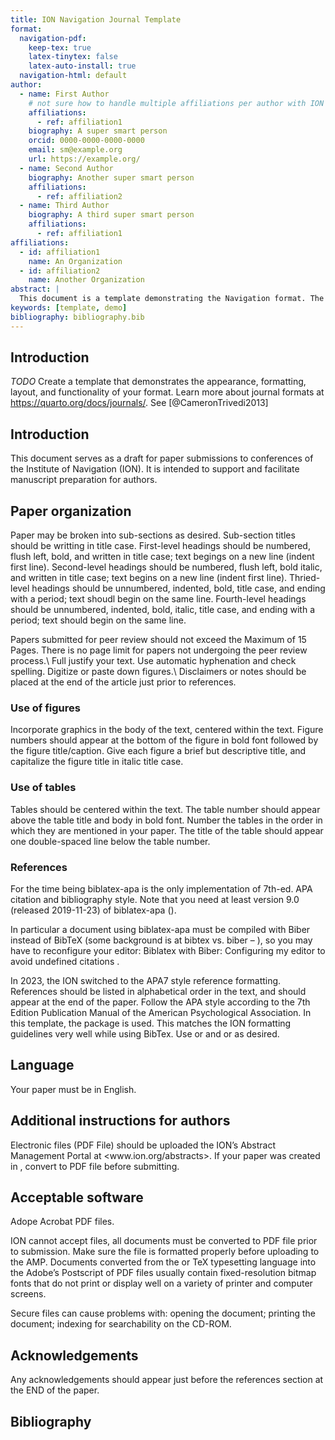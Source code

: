 ```yaml
---
title: ION Navigation Journal Template
format:
  navigation-pdf:
    keep-tex: true
    latex-tinytex: false
    latex-auto-install: true
  navigation-html: default
author:
  - name: First Author
    # not sure how to handle multiple affiliations per author with ION format 
    affiliations:
      - ref: affiliation1
    biography: A super smart person 
    orcid: 0000-0000-0000-0000
    email: sm@example.org
    url: https://example.org/
  - name: Second Author
    biography: Another super smart person 
    affiliations:
      - ref: affiliation2
  - name: Third Author
    biography: A third super smart person 
    affiliations:
      - ref: affiliation1
affiliations:
  - id: affiliation1
    name: An Organization
  - id: affiliation2
    name: Another Organization 
abstract: |
  This document is a template demonstrating the Navigation format. The abstracts must be 300 words maximum.
keywords: [template, demo]
bibliography: bibliography.bib
---
```


## Introduction {#sec-intro}

*TODO* Create a template that demonstrates the appearance, formatting, layout, and functionality of your format. Learn more about journal formats at <https://quarto.org/docs/journals/>. See [@CameronTrivedi2013]

## Introduction

This document serves as a \LaTeX  draft for paper submissions to conferences of the Institute of Navigation (ION). It is intended to support and facilitate manuscript preparation for authors.

## Paper organization

Paper may be broken into sub-sections as desired. Sub-section titles should be writting in title case. First-level headings should be numbered, flush left, bold, and written in title case; text begings on a new line (indent first line). Second-level headings should be numbered, flush left, bold italic, and written in title case; text begins on a new line (indent first line). Thried-level headings should be unnumbered, indented, bold, title case, and ending with a period; text shoudl begin on the same line. Fourth-level headings should be unnumbered, indented, bold, italic, title case, and ending with a period; text should begin on the same line.

Papers submitted for peer review should not exceed the Maximum of 15 Pages. There is no page limit for papers not undergoing the peer review process.\\
Full justify your text. Use automatic hyphenation and check spelling. Digitize or paste down figures.\\
Disclaimers or notes should be placed at the end of the article just prior to references.

### Use of figures

Incorporate graphics in the body of the text, centered within the text. Figure numbers should appear at the bottom of the figure in bold font followed by the figure title/caption. Give each figure a brief but descriptive title, and capitalize the figure title in italic title case.

### Use of tables

Tables should be centered within the text. The table number should appear above the table title and body in bold font. Number the tables in the order in which they are mentioned in your paper. The title of the table should appear one double-spaced line below the table number.

### References

For the time being biblatex-apa is the only implementation of 7th-ed. APA citation and bibliography style. Note that you need at least version 9.0 (released 2019-11-23) of biblatex-apa (\url{https://ctan.org/pkg/biblatex-apa}).

In particular a document using biblatex-apa must be compiled with Biber instead of BibTeX (some background is at bibtex vs. biber  -- \url{https://tex.stackexchange.com/questions/25701/bibtex-vs-biber-and-biblatex-vs-natbib}), so you may have to reconfigure your editor:
Biblatex with Biber: Configuring my editor to avoid undefined citations
\url{https://tex.stackexchange.com/questions/154751/biblatex-with-biber-configuring-my-editor-to-avoid-undefined-citations}.


In 2023, the ION switched to the APA7 style reference formatting. References should be listed in alphabetical order in the text, and should appear at the end of the paper. Follow the APA style according to the 7th Edition Publication Manual of the American Psychological Association.
In this template, the \textit{biblatex} package is used. This matches the ION formatting guidelines very well while using BibTex.
Use \verb|\citep{}| or \verb|\autocite| and \verb|\citet{}| or \verb|\textcitet| as desired.


## Language

Your paper must be in English.

## Additional instructions for authors

Electronic files (PDF File) should be uploaded the ION’s Abstract Management Portal at <www.ion.org/abstracts>. If your paper was created in \LaTeX, convert to PDF file before submitting.


## Acceptable software

Adope Acrobat PDF files.

ION cannot accept \LaTeX files, all \LaTeX documents must be converted to PDF file prior to submission. Make sure the file is formatted properly before uploading to the AMP.  Documents converted from the \LaTeX or TeX typesetting language into the Adobe’s Postscript of PDF files usually contain fixed-resolution bitmap fonts that do not print or display well on a variety of printer and computer screens.

Secure files can cause problems with: opening the document; printing the document; indexing for searchability on the CD-ROM. \textbf{\large{Please do not secure your files.}}


## Acknowledgements

Any acknowledgements should appear just before the references section at the END of the paper.

## Bibliography

:::{#refs}
:::

